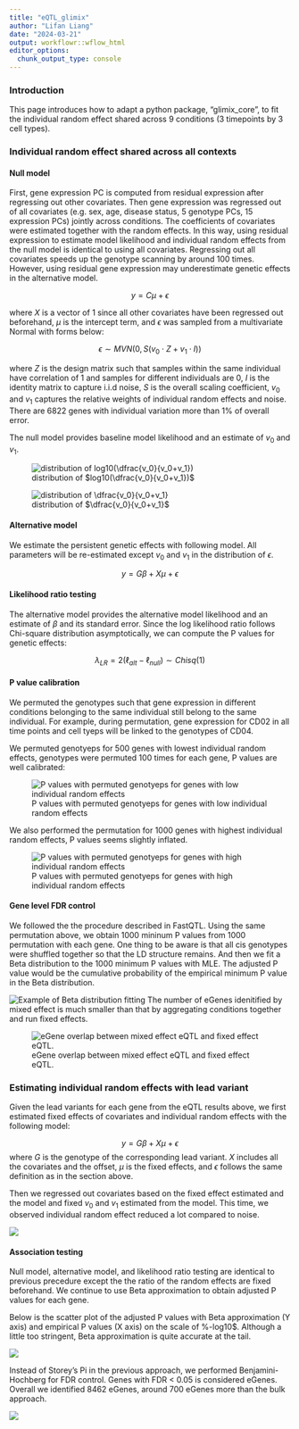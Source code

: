 ```yaml
---
title: "eQTL_glimix"
author: "Lifan Liang"
date: "2024-03-21"
output: workflowr::wflow_html
editor_options:
  chunk_output_type: console
---
```


### Introduction

This page introduces how to adapt a python package, "glimix_core", to fit the individual random effect shared across 9 conditions (3 timepoints by 3 cell types).

### Individual random effect shared across all contexts

#### Null model

First, gene expression PC is computed from residual expression after regressing out other covariates. Then gene expression was regressed out of all covariates (e.g. sex, age, disease status, 5 genotype PCs, 15 expression PCs) jointly across conditions. The coefficients of covariates were estimated together with the random effects. In this way, using residual expression to estimate model likelihood and individual random effects from the null model is identical to using all covariates. Regressing out all covariates speeds up the genotype scanning by around 100 times. However, using residual gene expression may underestimate genetic effects in the alternative model.

$$
y = C\mu + \epsilon 
$$

where $X$ is a vector of 1 since all other covariates have been regressed out beforehand, $\mu$ is the intercept term, and $\epsilon$ was sampled from a multivariate Normal with forms below:

$$
\epsilon \sim MVN(0, S(v_0 \cdot Z + v_1 \cdot I))
$$

where $Z$ is the design matrix such that samples within the same individual have correlation of 1 and samples for different individuals are 0, $I$ is the identity matrix to capture i.i.d noise, $S$ is the overall scaling coefficient, $v_0$ and $v_1$ captures the relative weights of individual random effects and noise. There are 6822 genes with individual variation more than 1% of overall error.

The null model provides baseline model likelihood and an estimate of $v_0$ and $v_1$.

![distribution of $log10(\dfrac{v_0}{v_0+v_1})$](assets/log_glimix_random_effect.png)

![distribution of $\dfrac{v_0}{v_0+v_1}$](assets/glimix_random_effect.png)

#### Alternative model

We estimate the persistent genetic effects with following model. All parameters will be re-estimated except $v_0$ and $v_1$ in the distribution of $\epsilon$.

$$
y = G\beta + X\mu+ \epsilon
$$

#### Likelihood ratio testing

The alternative model provides the alternative model likelihood and an estimate of $\beta$ and its standard error. Since the log likelihood ratio follows Chi-square distribution asymptotically, we can compute the P values for genetic effects:

$$
\lambda_{LR} = 2(\ell_{alt} - \ell_{null}) \sim Chisq(1)
$$

#### P value calibration

We permuted the genotypes such that gene expression in different conditions belonging to the same individual still belong to the same individual. For example, during permutation, gene expression for CD02 in all time points and cell tyeps will be linked to the genotypes of CD04.

We permuted genotyeps for 500 genes with lowest individual random effects, genotypes were permuted 100 times for each gene, P values are well calibrated:

![P values with permuted genotyeps for genes with low individual random effects](assets/P_calibration_low_randeff.png)

We also performed the permutation for 1000 genes with highest individual random effects, P values seems slightly inflated.

![P values with permuted genotyeps for genes with high individual random effects](assets/P_calibration_high_randeff.png)

#### Gene level FDR control

We followed the the procedure described in FastQTL. Using the same permutation above, we obtain 1000 mininum P values from 1000 permutation with each gene. One thing to be aware is that all cis genotypes were shuffled together so that the LD structure remains. And then we fit a Beta distribution to the 1000 minimum P values with MLE. The adjusted P value would be the cumulative probability of the empirical minimum P value in the Beta distribution.

![Example of Beta distribution fitting](assets/glimix_beta_fitting.png)
The number of eGenes idenitified by mixed effect is much smaller than that by aggregating conditions together and run fixed effects.

![eGene overlap between mixed effect eQTL and fixed effect eQTL.](assets/venn_limix_vs_fixed.png)

### Estimating individual random effects with lead variant

Given the lead variants for each gene from the eQTL results above, we first estimated fixed effects of covariates and individual random effects with the following model:

$$
y = G\beta + X\mu+ \epsilon
$$
where $G$ is the genotype of the corresponding lead variant. $X$ includes all the covariates and the offset, $\mu$ is the fixed effects, and $\epsilon$ follows the same definition as in the section above.

Then we regressed out covariates based on the fixed effect estimated and the model and fixed $v_0$ and $v_1$ estimated from the model. This time, we observed individual random effect reduced a lot compared to noise.

![](assets/indiv_randeff_leadSNP.png)

#### Association testing

Null model, alternative model, and likelihood ratio testing are identical to previous precedure except the the ratio of the random effects are fixed beforehand. We continue to use Beta approximation to obtain adjusted P values for each gene.

Below is the scatter plot of the adjusted P values with Beta approximation (Y axis) and empirical P values (X axis) on the scale of %-log10$. Although a little too stringent, Beta approximation is quite accurate at the tail.

![](assets/beta_calibration.png)

Instead of Storey's Pi in the previous approach, we performed Benjamini-Hochberg for FDR control. Genes with FDR < 0.05 is considered eGenes. Overall we identified 8462 eGenes, around 700 eGenes more than the bulk approach.

![](assets/venn_limix_vs_fixed (1).png)







